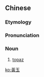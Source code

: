 {{also|黄玉}}
==Chinese==
{{zh-forms|s=黄玉}}

===Etymology===
{{rfe|lang=zh}}

===Pronunciation===
{{zh-pron
|m=huángyù
|c=wong4 juk6
|h=pfs=vòng-ngiu̍k
|cat=n
}}

===Noun===
{{zh-noun}}

# [[topaz]]

{{zh-cat|Geology|Gems}}

[[ko:黃玉]]